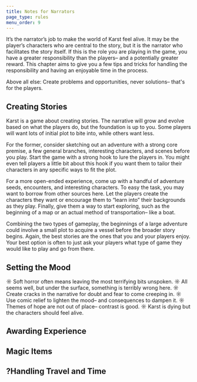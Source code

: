 ```yaml
---
title: Notes for Narrators
page_type: rules
menu_order: 9
---
```


It’s the narrator’s job to make the world of Karst feel alive. It may be the player’s characters who are central to the story, but it is the narrator who facilitates the story itself. If this is the role you are playing in the game, you have a greater responsibility than the players– and a potentially greater reward. This chapter aims to give you a few tips and tricks for handling the responsibility and having an enjoyable time in the process.

Above all else: Create problems and opportunities, never solutions– that's for the players.

## Creating Stories

Karst is a game about creating stories. The narrative will grow and evolve based on what the players do, but the foundation is up to you. Some players will want lots of initial plot to bite into, while others want less.

For the former, consider sketching out an adventure with a strong core premise, a few general branches, interesting characters, and scenes before you play. Start the game with a strong hook to lure the players in. You might even tell players a little bit about this hook if you want them to tailor their characters in any specific ways to fit the plot.

For a more open-ended experience, come up with a handful of adventure seeds, encounters, and interesting characters. To easy the task, you may want to borrow from other sources here. Let the players create the characters they want or encourage them to “learn into” their backgrounds as they play. Finally, give them a way to start exploring, such as the beginning of a map or an actual method of transportation– like a boat.

Combining the two types of gameplay, the beginnings of a large adventure could involve a small plot to acquire a vessel before the broader story begins. Again, the best stories are the ones that you and your players enjoy. Your best option is often to just ask your players what type of game they would like to play and go from there.

## Setting the Mood

☼ Soft horror often means leaving the most terrifying bits unspoken.
☼ All seems well, but under the surface, something is terribly wrong here.
☼ Create cracks in the narrative for doubt and fear to come creeping in.
☼ Use comic relief to lighten the mood– and consequences to dampen it.
☼ Themes of hope are not out of place– contrast is good.
☼ Karst is dying but the characters should feel alive.

## Awarding Experience

## Magic Items

## ?Handling Travel and Time
